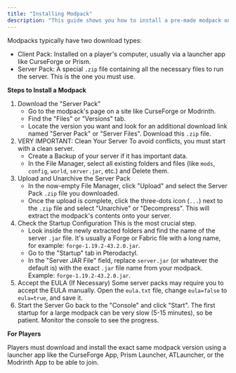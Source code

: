 ```yaml
---
title: "Installing Modpack"
description: "This guide shows you how to install a pre-made modpack on your Minecraft server."
---
```


Modpacks typically have two download types:

- Client Pack: Installed on a player's computer, usually via a launcher app like CurseForge or Prism.
- Server Pack: A special `.zip` file containing all the necessary files to run the server. This is the one you must use.

**Steps to Install a Modpack**

1. Download the "Server Pack"
   - Go to the modpack's page on a site like CurseForge or Modrinth.
   - Find the "Files" or "Versions" tab.
   - Locate the version you want and look for an additional download link named "Server Pack" or "Server Files". Download this `.zip` file.
2. VERY IMPORTANT: Clean Your Server To avoid conflicts, you must start with a clean server.
   - Create a Backup of your server if it has important data.
   - In the File Manager, select all existing folders and files (like `mods`, `config`, `world`, `server.jar`, etc.) and Delete them.
3. Upload and Unarchive the Server Pack
   - In the now-empty File Manager, click "Upload" and select the Server Pack `.zip` file you downloaded.
   - Once the upload is complete, click the three-dots icon (`...`) next to the `.zip` file and select "Unarchive" or "Decompress". This will extract the modpack's contents onto your server.
4. Check the Startup Configuration This is the most crucial step.
   - Look inside the newly extracted folders and find the name of the server `.jar` file. It's usually a Forge or Fabric file with a long name, for example: `forge-1.19.2-43.2.0.jar`.
   - Go to the "Startup" tab in Pterodactyl.
   - In the "Server JAR File" field, replace `server.jar` (or whatever the default is) with the exact `.jar` file name from your modpack. Example: `forge-1.19.2-43.2.0.jar`.
5. Accept the EULA (If Necessary) Some server packs may require you to accept the EULA manually. Open the `eula.txt` file, change `eula=false` to `eula=true`, and save it.
6. Start the Server Go back to the "Console" and click "Start". The first startup for a large modpack can be very slow (5-15 minutes), so be patient. Monitor the console to see the progress.

**For Players**

Players must download and install the exact same modpack version using a launcher app like the CurseForge App, Prism Launcher, ATLauncher, or the Modrinth App to be able to join.